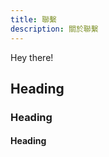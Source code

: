 ```yaml
---
title: 聯繫
description: 關於聯繫
---
```

Hey there!

## Heading

<Cards>
  <Card title="Learn more about Next.js" href="https://nextjs.org/docs" />
  <Card
    title="Learn more about Next Docs"
    href="https://next-docs-zeta.vercel.app"
  />
</Cards>

### Heading

#### Heading
